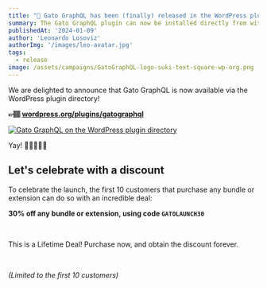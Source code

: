 ```yaml
---
title: "🥳 Gato GraphQL has been (finally) released in the WordPress plugin directory"
summary: The Gato GraphQL plugin can now be installed directly from within your WordPress site
publishedAt: '2024-01-09'
author: 'Leonardo Losoviz'
authorImg: '/images/leo-avatar.jpg'
tags:
  - release
image: /assets/campaigns/GatoGraphQL-logo-suki-text-square-wp-org.png
---
```


We are delighted to announce that Gato GraphQL is now available via the WordPress plugin directory!

**👉🏽 [wordpress.org/plugins/gatographql](https://wordpress.org/plugins/gatographql/)**

<div class="img-width-1024" markdown="1">

<a href="https://wordpress.org/plugins/gatographql/" target="_blank">

![Gato GraphQL on the WordPress plugin directory](/images/gatographql-on-wordpress-plugin-directory.png "Gato GraphQL on the WordPress plugin directory")

</a>

</div>

Yay! 🎉🥳🙌🎈🥂

## Let's celebrate with a discount

To celebrate the launch, the first 10 customers that purchase any bundle or extension can do so with an incredible deal:

<Banner type="success">

**30% off any bundle or extension, using code `GATOLAUNCH30`**

<br/>

This is a Lifetime Deal! Purchase now, and obtain the discount forever.

<br/>

_(Limited to the first 10 customers)_

</Banner>
